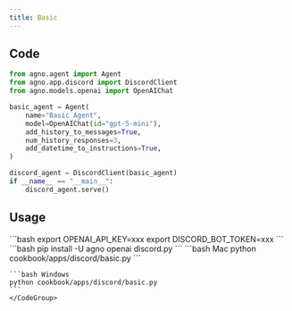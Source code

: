 ```yaml
---
title: Basic
---
```


## Code

```python cookbook/apps/discord/basic.py
from agno.agent import Agent
from agno.app.discord import DiscordClient
from agno.models.openai import OpenAIChat

basic_agent = Agent(
    name="Basic Agent",
    model=OpenAIChat(id="gpt-5-mini"),
    add_history_to_messages=True,
    num_history_responses=3,
    add_datetime_to_instructions=True,
)

discord_agent = DiscordClient(basic_agent)
if __name__ == "__main__":
    discord_agent.serve()
```

## Usage

<Steps>
  <Snippet file="create-venv-step.mdx" />

  <Step title="Set your API keys">
    ```bash
    export OPENAI_API_KEY=xxx
    export DISCORD_BOT_TOKEN=xxx
    ```
  </Step>

  <Step title="Install libraries">
    ```bash
    pip install -U agno openai discord.py
    ```
  </Step>

  <Step title="Run Agent">
    <CodeGroup>
    ```bash Mac
    python cookbook/apps/discord/basic.py
    ```

    ```bash Windows
    python cookbook/apps/discord/basic.py
    ```
    </CodeGroup>
  </Step>
</Steps>
